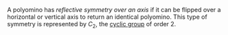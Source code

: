 A polyomino has _reflective symmetry over an axis_ if it can be flipped over a horizontal or vertical axis to return an identical polyomino. This type of symmetry is represented by $C_2$, the [cyclic group][cyclic] of order 2.

[cyclic]: https://en.wikipedia.org/wiki/Cyclic_group
